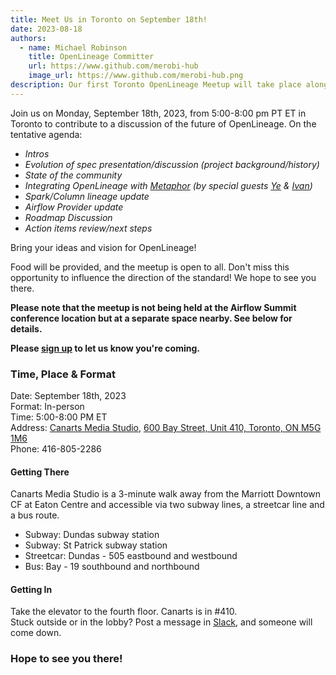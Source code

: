 ```yaml
---
title: Meet Us in Toronto on September 18th!
date: 2023-08-18
authors: 
  - name: Michael Robinson
    title: OpenLineage Committer
    url: https://www.github.com/merobi-hub
    image_url: https://www.github.com/merobi-hub.png
description: Our first Toronto OpenLineage Meetup will take place alongside Airflow Summit on September 18th.
---
```


Join us on Monday, September 18th, 2023, from 5:00-8:00 pm PT ET in Toronto to 
contribute to a discussion of the future of OpenLineage. On the tentative agenda: 
- *Intros*
- *Evolution of spec presentation/discussion (project background/history)*
- *State of the community*
- *Integrating OpenLineage with [Metaphor](https://metaphor.io/) (by special guests [Ye](https://www.linkedin.com/in/yeliu84/) & [Ivan](https://www.linkedin.com/in/ivanperepelitca/))*
- *Spark/Column lineage update*
- *Airflow Provider update*
- *Roadmap Discussion*
- *Action items review/next steps*

Bring your ideas and vision for OpenLineage!

<!--truncate-->

Food will be provided, and the meetup is open to all. Don't miss this opportunity 
to influence the direction of the standard! We hope to see you there. 

**Please note that the meetup is not being held at the Airflow Summit conference 
location but at a separate space nearby. See below for details.** 

**Please [sign up](https://www.meetup.com/openlineage/events/295488014/?utm_medium=referral&utm_campaign=share-btn_savedevents_share_modal&utm_source=link)
to let us know you're coming.**

### Time, Place & Format

Date: September 18th, 2023  
Format: In-person  
Time: 5:00-8:00 PM ET  
Address: [Canarts Media Studio](https://www.canarts.com/), [600 Bay Street, Unit 410, Toronto, ON M5G 1M6](https://goo.gl/maps/Q4k6MQ9AhsmPUUkX9)  
Phone: 416-805-2286

#### Getting There
Canarts Media Studio is a 3-minute walk away from the Marriott Downtown CF at 
Eaton Centre and accessible via two subway lines, a streetcar line and a bus route.

- Subway: Dundas subway station
- Subway: St Patrick subway station
- Streetcar: Dundas - 505 eastbound and westbound
- Bus: Bay - 19 southbound and northbound

#### Getting In 
Take the elevator to the fourth floor. Canarts is in #410.  
Stuck outside or in the lobby? Post a message in [Slack](https://bit.ly/lineageslack), and someone will come down.

### Hope to see you there!